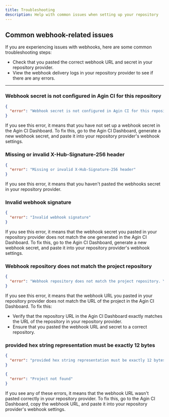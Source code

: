 ```yaml
---
title: Troubleshooting
description: Help with common issues when setting up your repository
---
```



## Common webhook-related issues

If you are experiencing issues with webhooks, here are some common troubleshooting steps:

- Check that you pasted the correct webhook URL and secret in your repository provider.
- View the webhook delivery logs in your repository provider to see if there are any errors.

---

### Webhook secret is not configured in Agin CI for this repository

```json
{
  "error": "Webhook secret is not configured in Agin CI for this repository"
}
```

If you see this error, it means that you have not set up a webhook secret in the Agin CI Dashboard. To fix this, go to the Agin CI Dashboard, generate a new webhook secret, and paste it into your repository provider's webhook settings.

### Missing or invalid X-Hub-Signature-256 header

```json
{
  "error": "Missing or invalid X-Hub-Signature-256 header"
}
```

If you see this error, it means that you haven't pasted the webhooks secret in your repository provider.

### Invalid webhook signature

```json
{
  "error": "Invalid webhook signature"
}
```

If you see this error, it means that the webhook secret you pasted in your repository provider does not match the one generated in the Agin CI Dashboard. To fix this, go to the Agin CI Dashboard, generate a new webhook secret, and paste it into your repository provider's webhook settings.

### Webhook repository does not match the project repository

```json
{
  "error": "Webhook repository does not match the project repository. You likely pasted URL from another project or need to update repository URL in the Agin CI Dashboard."
}
```

If you see this error, it means that the webhook URL you pasted in your repository provider does not match the URL of the project in the Agin CI Dashboard. To fix this:

- Verify that the repository URL in the Agin CI Dashboard exactly matches the URL of the repository in your repository provider.
- Ensure that you pasted the webhook URL and secret to a correct repository.

### provided hex string representation must be exactly 12 bytes

```json
{
  "error": "provided hex string representation must be exactly 12 bytes, instead got: \"86ce80d274952cc865dc3eb\", length 23"
}
```
```json
{
  "error": "Project not found"
}
```

If you see any of these errors, it means that the webhook URL wasn't pasted correctly in your repository provider. To fix this, go to the Agin CI Dashboard, copy the webhook URL, and paste it into your repository provider's webhook settings.